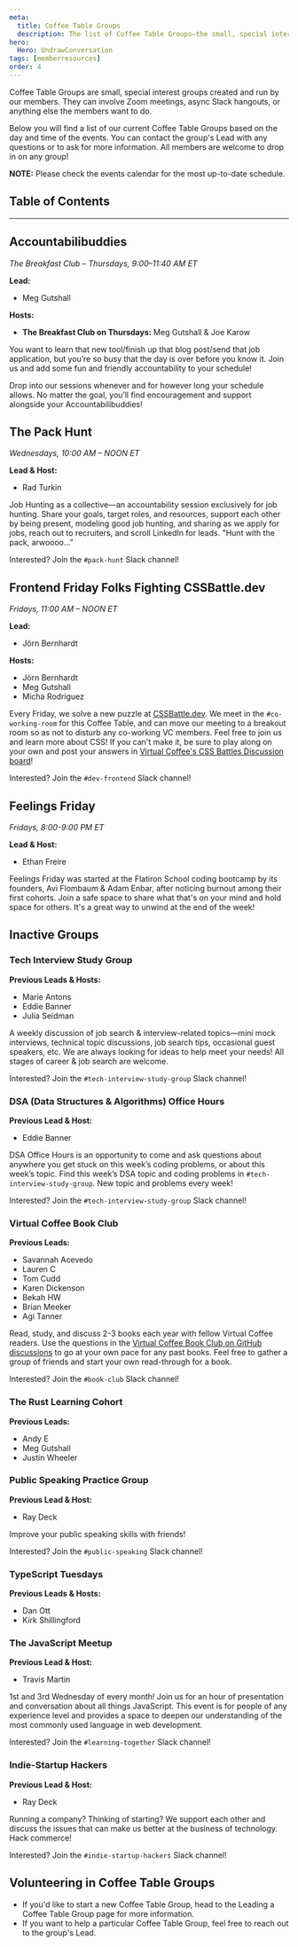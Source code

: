 ```yaml
---
meta:
  title: Coffee Table Groups
  description: The list of Coffee Table Groups—the small, special interest groups created and run by our members.
hero:
  Hero: UndrawConversation
tags: [memberresources]
order: 4
---
```



<TextContainer background="light" showBackToTopLink={false}>

<LeadText>

Coffee Table Groups are small, special interest groups created and run by our members. They can involve Zoom meetings, async Slack hangouts, or anything else the members want to do.

Below you will find a list of our current Coffee Table Groups based on the day and time of the events. You can contact the group's Lead with any questions or to ask for more information. All members are welcome to drop in on any group!

**NOTE:** Please check the <Link href="/events/">events calendar</Link> for the most up-to-date schedule.

</LeadText>

</TextContainer>

## Table of Contents

<TextContainer>

---

## Accountabilibuddies

<LeadText>

_The Breakfast Club – Thursdays, 9:00–11:40 AM ET_

**Lead:**

- Meg Gutshall

**Hosts:**

- **The Breakfast Club on Thursdays:** Meg Gutshall & Joe Karow

</LeadText>

You want to learn that new tool/finish up that blog post/send that job application, but you’re so busy that the day is over before you know it. Join us and add some fun and friendly accountability to your schedule!

Drop into our sessions whenever and for however long your schedule allows. No matter the goal, you’ll find encouragement and support alongside your Accountabilibuddies!

</TextContainer>

<TextContainer>

## The Pack Hunt

<LeadText>

_Wednesdays, 10:00 AM – NOON ET_

**Lead & Host:**

- Rad Turkin

</LeadText>

Job Hunting as a collective—an accountability session exclusively for job hunting. Share your goals, target roles, and resources, support each other by being present, modeling good job hunting, and sharing as we apply for jobs, reach out to recruiters, and scroll LinkedIn for leads. "Hunt with the pack, arwoooo..."

Interested? Join the `#pack-hunt` Slack channel!

</TextContainer>

<TextContainer>

## Frontend Friday Folks Fighting CSSBattle.dev

<LeadText>

_Fridays, 11:00 AM – NOON ET_

**Lead:**

- Jörn Bernhardt

**Hosts:**

- Jörn Bernhardt
- Meg Gutshall
- Micha Rodriguez

</LeadText>

Every Friday, we solve a new puzzle at [CSSBattle.dev](https://cssbattle.dev/). We meet in the `#co-working-room` for this Coffee Table, and can move our meeting to a breakout room so as not to disturb any co-working VC members. Feel free to join us and learn more about CSS! If you can't make it, be sure to play along on your own and post your answers in [Virtual Coffee's CSS Battles Discussion board](https://github.com/orgs/Virtual-Coffee/discussions/categories/css-battles)!

Interested? Join the `#dev-frontend` Slack channel!

</TextContainer>

<TextContainer>

## Feelings Friday

<LeadText>

_Fridays, 8:00-9:00 PM ET_

**Lead & Host:**

- Ethan Freire

</LeadText>

Feelings Friday was started at the Flatiron School coding bootcamp by its founders, Avi Flombaum & Adam Enbar, after noticing burnout among their first cohorts. Join a safe space to share what that's on your mind and hold space for others. It's a great way to unwind at the end of the week!

</TextContainer>

<TextContainer background="light">

## Inactive Groups

<LeadText>

### Tech Interview Study Group

**Previous Leads & Hosts:**

</LeadText>

- Marie Antons
- Eddie Banner
- Julia Seidman

A weekly discussion of job search & interview-related topics—mini mock interviews, technical topic discussions, job search tips, occasional guest speakers, etc. We are always looking for ideas to help meet your needs! All stages of career & job search are welcome.

Interested? Join the `#tech-interview-study-group` Slack channel!

<LeadText>

### DSA (Data Structures & Algorithms) Office Hours

**Previous Lead & Host:**

</LeadText>

- Eddie Banner

DSA Office Hours is an opportunity to come and ask questions about anywhere you get stuck on this week’s coding problems, or about this week’s topic. Find this week’s DSA topic and coding problems in `#tech-interview-study-group`. New topic and problems every week!

Interested? Join the `#tech-interview-study-group` Slack channel!

<LeadText>

### Virtual Coffee Book Club

**Previous Leads:**

</LeadText>

- Savannah Acevedo
- Lauren C
- Tom Cudd
- Karen Dickenson
- Bekah HW
- Brian Meeker
- Agi Tanner

Read, study, and discuss 2-3 books each year with fellow Virtual Coffee readers. Use the questions in the [Virtual Coffee Book Club on GitHub discussions](https://github.com/orgs/Virtual-Coffee/discussions/categories/vc-book-club) to go at your own pace for any past books. Feel free to gather a group of friends and start your own read-through for a book.

Interested? Join the `#book-club` Slack channel!

<LeadText>

### The Rust Learning Cohort

**Previous Leads:**

</LeadText>

- Andy E
- Meg Gutshall
- Justin Wheeler

<LeadText>

### Public Speaking Practice Group

**Previous Lead & Host:**

</LeadText>

- Ray Deck

Improve your public speaking skills with friends!

Interested? Join the `#public-speaking` Slack channel!

<LeadText>

### TypeScript Tuesdays

**Previous Leads & Hosts:**

</LeadText>

- Dan Ott
- Kirk Shillingford

<LeadText>

### The JavaScript Meetup

**Previous Lead & Host:**

</LeadText>

- Travis Martin

1st and 3rd Wednesday of every month! Join us for an hour of presentation and conversation about all things JavaScript. This event is for people of any experience level and provides a space to deepen our understanding of the most commonly used language in web development.

Interested? Join the `#learning-together` Slack channel!

<LeadText>

### Indie-Startup Hackers

**Previous Lead & Host:**

</LeadText>

- Ray Deck

Running a company? Thinking of starting? We support each other and discuss the issues that can make us better at the business of technology. Hack commerce!

Interested? Join the `#indie-startup-hackers` Slack channel!

</TextContainer>

<TextContainer>

## Volunteering in Coffee Table Groups

- If you'd like to start a new Coffee Table Group, head to the <Link href="/resources/virtual-coffee-handbook/get-involved/leading-coffee-table-groups">Leading a Coffee Table Group</Link> page for more information.
- If you want to help a particular Coffee Table Group, feel free to reach out to the group's Lead.

</TextContainer>
